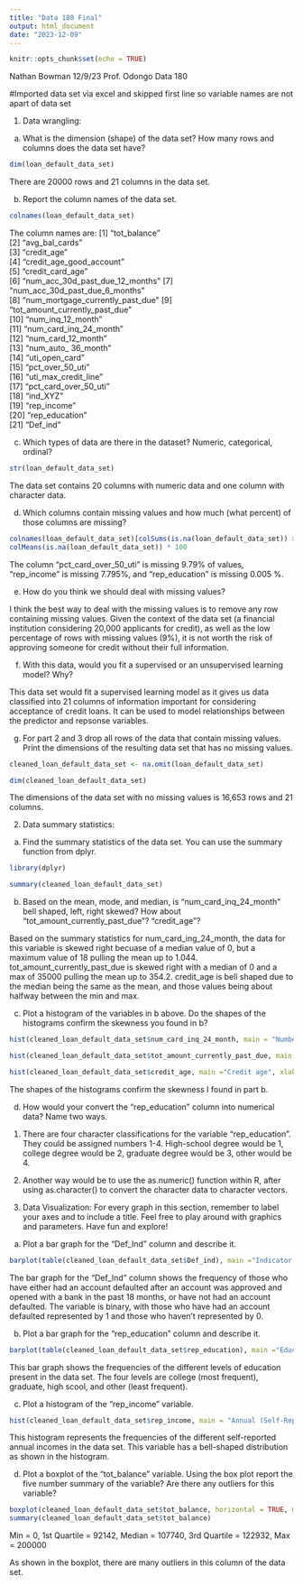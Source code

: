 ```yaml
---
title: "Data 180 Final"
output: html_document
date: "2023-12-09"
---
```


```r
knitr::opts_chunk$set(echo = TRUE)
```

Nathan Bowman
12/9/23
Prof. Odongo
Data 180

#Imported data set via excel and skipped first line so variable names are not apart of data set

1.	Data wrangling:
  
  a.	What is the dimension (shape) of the data set?  How many rows and columns does the data set have?

```r
dim(loan_default_data_set)
```

There are 20000 rows and 21 columns in the data set.

  b.	Report the column names of the data set.

```r
colnames(loan_default_data_set)
```
The column names are:
 [1] "tot_balance"                    
 [2] "avg_bal_cards"                  
 [3] "credit_age"                     
 [4] "credit_age_good_account"        
 [5] "credit_card_age"                
 [6] "num_acc_30d_past_due_12_months" 
 [7] "num_acc_30d_past_due_6_months"  
 [8] "num_mortgage_currently_past_due"
 [9] "tot_amount_currently_past_due"  
[10] "num_inq_12_month"               
[11] "num_card_inq_24_month"          
[12] "num_card_12_month"              
[13] "num_auto_ 36_month"             
[14] "uti_open_card"                  
[15] "pct_over_50_uti"                
[16] "uti_max_credit_line"            
[17] "pct_card_over_50_uti"           
[18] "ind_XYZ"                        
[19] "rep_income"                     
[20] "rep_education"                  
[21] "Def_ind"         
 
  c.	Which types of data are there in the dataset? Numeric, categorical, ordinal?

```r
str(loan_default_data_set)
```

The data set contains 20 columns with numeric data and one column with character data.

  d.	Which columns contain missing values and how much (what percent) of those columns are missing?
  
```r
colnames(loan_default_data_set)[colSums(is.na(loan_default_data_set)) > 0]
colMeans(is.na(loan_default_data_set)) * 100
```

The column "pct_card_over_50_uti" is missing 9.79% of values, "rep_income" is missing 7.795%, and "rep_education" is missing 0.005 %.

  e.	How do you think we should deal with missing values? 
  
I think the best way to deal with the missing values is to remove any row containing missing values. Given the context of the data set (a financial institution considering 20,000 applicants for credit), as well as the low percentage of rows with missing values (9%), it is not worth the risk of approving someone for credit without their full information. 
  
  f.	With this data, would you fit a supervised or an unsupervised learning model? Why? 
  
This data set would fit a supervised learning model as it gives us data classified into 21 columns of information important for considering acceptance of credit loans. It can be used to model relationships between the predictor and repsonse variables. 
  
  g.	For part 2 and 3 drop all rows of the data that contain missing values. Print the dimensions of the resulting data set that has no missing values.
  
```r
cleaned_loan_default_data_set <- na.omit(loan_default_data_set)

dim(cleaned_loan_default_data_set)
```

The dimensions of the data set with no missing values is 16,653 rows and 21 columns. 

2.	Data summary statistics:

  a.	Find the summary statistics of the data set. You can use the summary function from dplyr. 

```r
library(dplyr)

summary(cleaned_loan_default_data_set)
```

  b.	Based on the mean, mode, and median, is “num_card_inq_24_month” bell shaped, left, right skewed? How about “tot_amount_currently_past_due”? “credit_age”? 

Based on the summary statistics for num_card_ing_24_month, the data for this variable is skewed right becuase of a median value of 0, but a maximum value of 18 pulling the mean up to 1.044. tot_amount_currently_past_due is skewed right with a median of 0 and a max of 35000 pulling the mean up to 354.2. credit_age is bell shaped due to the median being the same as the mean, and those values being about halfway between the min and max. 

  c.	Plot a histogram of the variables in b above. Do the shapes of the histograms confirm the skewness you found in b?
  
```r
hist(cleaned_loan_default_data_set$num_card_inq_24_month, main = "Number of Credit Card Inquiries in Last 24 Months", xlab = "Number of Inquiries", ylim = c(0,1200), col = "orange")

hist(cleaned_loan_default_data_set$tot_amount_currently_past_due, main = "Total Amount Past Due for All Credit Accounts", xlab = "Amount Past Due", ylim = c(0,1500), col = "pink")

hist(cleaned_loan_default_data_set$credit_age, main ="Credit age", xlab = "Age in Months", ylim = c(0,5000), col = "purple")
```

The shapes of the histograms confirm the skewness I found in part b. 

  d.	How would your convert the “rep_education” column into numerical data? Name two ways. 
  
  1) There are four character classifications for the variable "rep_education". They could be assigned numbers 1-4. High-school degree would be 1, college degree would be 2, graduate degree would be 3, other would be 4. 
  
  2) Another way would be to use the as.numeric() function within R, after using as.character() to convert the character data to character vectors. 
 
3.	Data Visualization:
    For every graph in this section, remember to label your axes and to include a title. Feel free to play around with graphics and parameters. Have fun and explore!

  a.	Plot a bar graph for the “Def_Ind” column and describe it. 

```r
barplot(table(cleaned_loan_default_data_set$Def_ind), main ="Indicator of Default", xlab = "Not Defaulted (0) vs Defaulted (1)", ylab = "Frequency", col = "blue", ylim = c(0,20000))
```
The bar graph for the "Def_Ind" column shows the frequency of those who have either had an account defaulted after an account was approved and opened with a bank in the past 18 months, or have not had an account defaulted. The variable is binary, with those who have had an account defaulted represented by 1 and those who haven't represented by 0. 

  b.	Plot a bar graph for the “rep_education" column and describe it. 
  
```r
barplot(table(cleaned_loan_default_data_set$rep_education), main ="Education Level", xlab = "Level", ylab = "Frequency", col = "green", ylim = c(0,20000))  
```
This bar graph shows the frequencies of the different levels of education present in the data set. The four levels are college (most frequent), graduate, high scool, and other (least frequent).

  c.	Plot a histogram of the “rep_income” variable.
  
```r
hist(cleaned_loan_default_data_set$rep_income, main = "Annual (Self-Reported) Income", xlab = "Income", col = "red")
```
This histogram represents the frequencies of the different self-reported annual incomes in the data set. This variable has a bell-shaped distribution as shown in the histogram. 

  d.	Plot a boxplot of the “tot_balance” variable. Using the box plot report the five number summary of the variable? Are there any outliers for this variable? 

```r
boxplot(cleaned_loan_default_data_set$tot_balance, horizontal = TRUE, main = "Box Plot for Total Available Balance", ylab = "Balance in Dollars", col = "lavender")
summary(cleaned_loan_default_data_set$tot_balance)
```
Min = 0, 1st Quartile = 92142, Median = 107740, 3rd Quartile = 122932, Max = 200000 

As shown in the boxplot, there are many outliers in this column of the data set.

